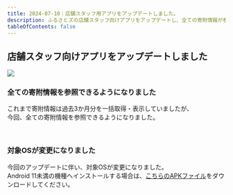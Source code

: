 ```yaml
---
title: 2024-07-10｜店舗スタッフ用アプリをアップデートしました。
description: ふるさとズの店舗スタッフ向けアプリをアップデートし、全ての寄附情報が参照できるようになりました。
tableOfContents: false
---
```


## 店舗スタッフ向けアプリをアップデートしました
![](../../../assets/images/release_2024-07-10-01_01.png)

### 全ての寄附情報を参照できるようになりました
これまで寄附情報は過去3か月分を一括取得・表示していましたが、  
今回、全ての寄附情報を参照できるようになりました。

&nbsp;

### 対象OSが変更になりました
今回のアップデートに伴い、対象OSが変更になりました。  
Android 11未満の機種へインストールする場合は、[こちらのAPKファイル](https://help.furusatos.com/promotion-tools/web-assets/#%E3%82%A2%E3%83%97%E3%83%AA)をダウンロードしてください。


<LinkCard
  title="関連コンテンツ｜お役立ちツール"
  href="https://help.furusatos.com/promotion-tools/web-assets/#%E3%82%A2%E3%83%97%E3%83%AA"
/>